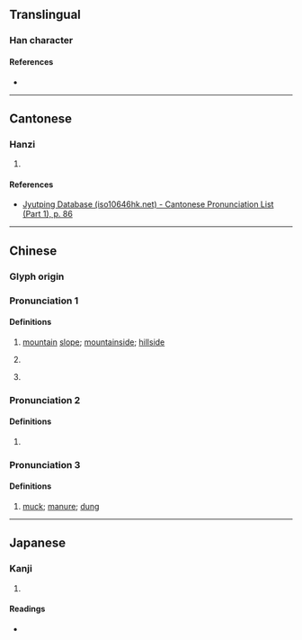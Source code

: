 {{character info/new}}
==Translingual==

===Han character===
{{Han char|rn=32|rad=土|as=05|sn=8|four=49150|canj=GFQ|ids=⿰土半}}

====References====
* {{Han ref|kx=0226.120|dkj=04967|dj=0461.260|hdz=10435.010|uh=5762|ud=22370|bh=CBFE|bd=52222}}

----

==Cantonese==

===Hanzi===
{{yue-hanzi|jyut=[[bun3]]|y=bun3}}

# {{rfdef|yue|sort=土05}}

====References====
* [http://www.iso10646hk.net/jp/document/download.jsp Jyutping Database (iso10646hk.net) - Cantonese Pronunciation List (Part 1), p. 86]

----

==Chinese==
{{zh-forms}}

===Glyph origin===
{{Han etym}}

===Pronunciation 1===
{{zh-pron
|m=pǎn
|c=pun5
|mc=y
|oc=y
|cat=n
}}

====Definitions====
{{zh-hanzi}}

# {{lb|zh|dialectal}} [[mountain]] [[slope]]; [[mountainside]]; [[hillside]]
# {{zh-hg}} {{n-g|Defined in {{w|Guangyun}} and {{w|Jiyun}} as {{zh-l|平坦|[[flat]]; [[level]]}}.}}
# {{zh-hg}} {{n-g|Defined in {{w|Jiyun}} as {{zh-l|發地|to [[rise]] from [[ground]]; [[porous]] [[soil]]}}.}}

===Pronunciation 2===
{{zh-pron
|m=pàn
|c=bun6
|cat=
}}

====Definitions====
{{zh-hanzi}}

# {{zh-hg}} {{n-g|Defined in {{w|Jiyun}} as {{zh-l|坋}}.}}

===Pronunciation 3===
{{zh-pron
|m=bàn
|cat=n
}}

====Definitions====
{{zh-hanzi}}

# {{lb|zh|dialectal}} [[muck]]; [[manure]]; [[dung]]

----

==Japanese==

===Kanji===
{{ja-kanji|grade=|rs=土05}}

# {{rfdef|ja|sort=土05}}

====Readings====
* {{ja-readings|on=[[はん]] (han), [[ばん]] (ban)|kun=[[たひらか]] (tahiraka), [[ちり]] (chiri)}}